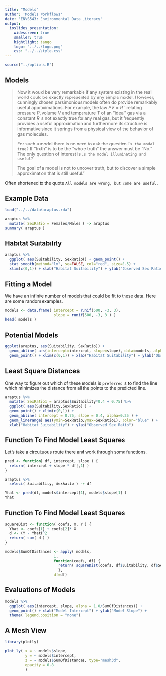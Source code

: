 ```yaml
---
title: "Models"
author: 'Models Workflows'
date: 'ENVS543: Environmental Data Literacy'
output: 
  ioslides_presentation:
    widescreen: true
    smaller: true
    hightlight: tango
    logo: "../../logo.png"
    css: "../../style.css"
---
```


```r
source("../options.R")
```

## Models {.build}

> Now it would be very remarkable if any system existing in the real world could be exactly represented by any simple model. However, cunningly chosen parsimonious models often do provide remarkably useful approximations. For example, the law $PV = RT$ relating pressure $P$, volume $V$ and temperature $T$ of an “ideal” gas via a constant $R$ is not exactly true for any real gas, but it frequently provides a useful approximation and furthermore its structure is informative since it springs from a physical view of the behavior of gas molecules.
>
> For such a model there is no need to ask the question  `Is the model true?` If “truth” is to be the “whole truth” the answer must be “No.” The only question of interest is  `Is the model illuminating and useful?`
>
>The goal of a model is not to uncover truth, but to discover a simple approximation that is still useful.”


Often shortened to the quote  `All models are wrong, but some are useful.`




## Example Data

```r
load("../../data/araptus.rda")
```

```r
araptus %>% 
  mutate( SexRatio = Females/Males ) -> araptus 
summary( araptus )
```

## Habitat Suitability

```r
araptus %>%
  ggplot( aes(Suitability, SexRatio)) + geom_point() + 
  stat_smooth(method="lm", se=FALSE, col="red", size=0.5) + 
  xlim(c(0,1)) + xlab("Habitat Suitability") + ylab("Observed Sex Ratio")  
```

## Fitting a Model

We have an infinite number of models that could be fit to these data.  Here are some random examples.
```r
models <- data.frame( intercept = runif(500, -3, 3),
                      slope = runif(500, -3, 3 ) )
head( models )
```



## Potential Models

```r
ggplot(araptus, aes(Suitability, SexRatio)) + 
  geom_abline( aes(intercept=intercept, slope=slope), data=models, alpha=0.25 ) +
  geom_point() + xlim(c(0,1)) + xlab("Habitat Suitability") + ylab("Observed Sex Ratio")
```


## Least Square Distances

One way to figure out which of these models is `preferred` is to find the line which minimizes the distance from all the points to the predicted line.  
```r
araptus %>%
  mutate( SexRatio1 = araptus$Suitability*0.4 + 0.75) %>%
  ggplot( aes(Suitability,SexRatio) ) + 
  geom_point() + xlim(c(0,1)) + 
  geom_abline( intercept = 0.75, slope = 0.4, alpha=0.25 ) +
  geom_linerange( aes(ymin=SexRatio,ymax=SexRatio1), color="blue" ) +
  xlab("Habitat Suitability") + ylab("Observed Sex Ratio")
```

## Function To Find Model Least Squares

Let's take a circuituous route there and work through some functions.   
```r
pred <- function( df, intercept, slope ) {
  return( intercept + slope * df[,1] )
}

araptus %>%
  select( Suitability, SexRatio ) -> df

Yhat <- pred(df, models$intercept[1], models$slope[1] )
Yhat

```


## Function To Find Model Least Squares {.build}

```r
squareDist <- function( coefs, X, Y ) {
  Yhat <- coefs[1] + coefs[2]* X
  d <- (Y - Yhat)^2
  return( sum( d ) )
}
```

```r
models$SumOfDistances <- apply( models, 
                      1, 
                      function(coefs, df) {
                        return( squareDist(coefs, df$Suitability, df$SexRatio) )
                        }, 
                      df=df)
```

## Evaluations of Models

```r
models %>%
  ggplot( aes(intercept, slope, alpha = 1.0/SumOfDistances)) + 
  geom_point() + xlab("Model Intercept") + ylab("Model Slope") + 
  theme( legend.position = "none")
```

## A Mesh View

```r
library(plotly)

plot_ly( x = ~ models$slope, 
         y = ~ models$intercept, 
         z = ~ models$SumOfDistances, type="mesh3d",
         opacity = 0.8
         )
```


